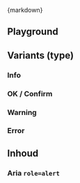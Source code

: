 
<Meta of={AlertStories} />

<CitationDocumentation
  component="Utrecht Alert"
  url="https://nl-design-system.github.io/utrecht/storybook-css/index.html?path=/docs/css-alert--docs"
/>

<Markdown>{markdown}</Markdown>

## Playground

<Canvas of={AlertStories.Playground} />
<Controls of={AlertStories.Playground} />

## Variants (type)

### Info

<Description of={AlertStories.Info} />
<Canvas of={AlertStories.Info} />

### OK / Confirm

<Description of={AlertStories.Ok} />
<Canvas of={AlertStories.Ok} />

### Warning

<Description of={AlertStories.Warning} />
<Canvas of={AlertStories.Warning} />

### Error

<Description of={AlertStories.Error} />
<Canvas of={AlertStories.Error} />

## Inhoud

### Aria `role=alert`

<Description of={AlertStories.AriaRole} />
<Canvas of={AlertStories.AriaRole} sourceState="shown" />
